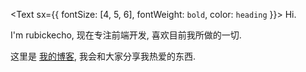 <Text sx={{ fontSize: [4, 5, 6], fontWeight: `bold`, color: `heading` }}>
  Hi.
</Text>

I'm rubickecho, 现在专注前端开发, 喜欢目前我所做的一切.

这里是 [我的博客](https://blog.rubickecho.com), 我会和大家分享我热爱的东西.
